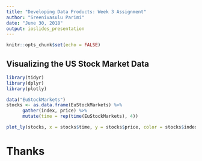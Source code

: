 ```yaml
---
title: "Developing Data Products: Week 3 Assignment"
author: "Sreenivasulu Parimi"
date: "June 30, 2018"
output: ioslides_presentation
---
```


```r
knitr::opts_chunk$set(echo = FALSE)
```

## Visualizing the US Stock Market Data

```r
library(tidyr)
library(dplyr)
library(plotly)

data("EuStockMarkets")
stocks <- as.data.frame(EuStockMarkets) %>%
      gather(index, price) %>%
      mutate(time = rep(time(EuStockMarkets), 4))

plot_ly(stocks, x = stocks$time, y = stocks$price, color = stocks$index)
```

# Thanks